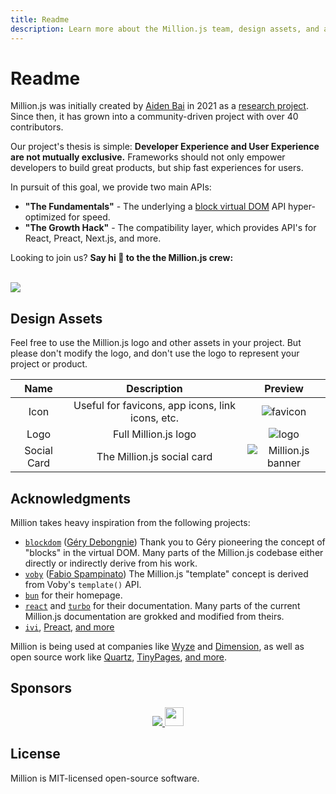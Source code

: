 ```yaml
---
title: Readme
description: Learn more about the Million.js team, design assets, and acknowledgments.
---
```



# Readme

Million.js was initially created by [Aiden Bai](https://aiden.mov) in 2021 as a [research project](https://t.co/QR8JdGB9eb). Since then, it has grown into a community-driven project with over 40 contributors.

Our project's thesis is simple: **Developer Experience and User Experience are not mutually exclusive.** Frameworks should not only empower developers to build great products, but ship fast experiences for users.

In pursuit of this goal, we provide two main APIs:

- **"The Fundamentals"** - The underlying a [block virtual DOM](/blog/back-in-block) API hyper-optimized for speed.
- **"The Growth Hack"** - The compatibility layer, which provides API's for React, Preact, Next.js, and more.

Looking to join us? **Say hi 👋 to the the Million.js crew:**

<br />

<a href="https://github.com/aidenybai/million/graphs/contributors">
  <img src="https://contrib.rocks/image?repo=aidenybai/million" />
</a>

## Design Assets

Feel free to use the Million.js logo and other assets in your project. But please
don't modify the logo, and don't use the logo to represent your project or
product.

|    Name     |                   Description                    |                                       Preview                                       |
| :---------: | :----------------------------------------------: | :---------------------------------------------------------------------------------: |
|    Icon     | Useful for favicons, app icons, link icons, etc. | <Image className="m-5" alt="favicon" src="/favicon.svg" width={150} height={150} /> |
|    Logo     |               Full Million.js logo               | <Image className="m-5" alt="logo" src="/text-logo.svg" width={300} height={100} />  |
| Social Card |            The Million.js social card            |                          ![Million.js banner](/banner.png)                          |

## Acknowledgments

Million takes heavy inspiration from the following projects:

- [`blockdom`](https://github.com/ged-odoo/blockdom) ([Géry Debongnie](https://github.com/ged-odoo))
  Thank you to Géry pioneering the concept of "blocks" in the virtual DOM. Many parts of the Million.js codebase either directly or indirectly derive from his work.
- [`voby`](https://github.com/vobyjs/voby) ([Fabio Spampinato](https://github.com/fabiospampinato))
  The Million.js "template" concept is derived from Voby's `template()` API.
- [`bun`](https://bun.sh) for their homepage.
- [`react`](https://react.dev) and [`turbo`](https://turbo.build) for their documentation. Many parts of the current Million.js documentation are grokked and modified from theirs.
- [`ivi`](https://github.com/localvoid/ivi), [Preact](https://github.com/preactjs/preact), [and more](https://krausest.github.io/js-framework-benchmark/2021/table_chrome_96.0.4664.45.html)

Million is being used at companies like [Wyze](https://wyze.com) and [Dimension](https://dimension.dev), as well as open source work like [Quartz](https://github.com/jackyzha0/quartz), [TinyPages](https://github.com/Borrus-sudo/tinypages), [and more](https://github.com/aidenybai/million/network/dependents).

## Sponsors

<p align="center">
  <a href="https://github.com/sponsors/aidenybai">
    <img src="https://raw.githubusercontent.com/aidenybai/aidenybai/master/sponsors.svg" />
  </a>
  <a href="https://vercel.com?utm_source=millionjs&utm_campaign=oss">
    <img
      height="30"
      src="https://raw.githubusercontent.com/abumalick/powered-by-vercel/master/powered-by-vercel.svg"
    />
  </a>
</p>

## License

Million is MIT-licensed open-source software.
